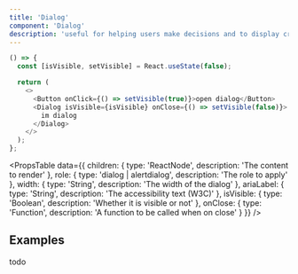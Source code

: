 ```yaml
---
title: 'Dialog'
component: 'Dialog'
description: 'useful for helping users make decisions and to display critical information.'
---
```


```js removeFragment
() => {
  const [isVisible, setVisible] = React.useState(false);

  return (
    <>
      <Button onClick={() => setVisible(true)}>open dialog</Button>
      <Dialog isVisible={isVisible} onClose={() => setVisible(false)}>
        im dialog
      </Dialog>
    </>
  );
};
```

<PropsTable
  data={{
    children: {
      type: 'ReactNode',
      description: 'The content to render'
    },
    role: {
      type: 'dialog | alertdialog',
      description: 'The role to apply'
    },
    width: {
      type: 'String',
      description: 'The width of the dialog'
    },
    ariaLabel: {
      type: 'String',
      description: 'The accessibility text (W3C)'
    },
    isVisible: {
      type: 'Boolean',
      description: 'Whether it is visible or not'
    },
    onClose: {
      type: 'Function',
      description: 'A function to be called when on close'
    }
  }}
/>

## Examples

todo
